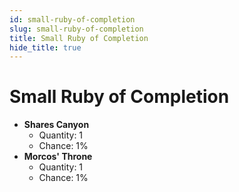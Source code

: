 ```yaml
---
id: small-ruby-of-completion
slug: small-ruby-of-completion
title: Small Ruby of Completion
hide_title: true
---
```



# <ItemIcon iconId="2601"/> Small Ruby of Completion
- **Shares Canyon**
	- Quantity: 1
	- Chance: 1%
- **Morcos' Throne**
	- Quantity: 1
	- Chance: 1%

